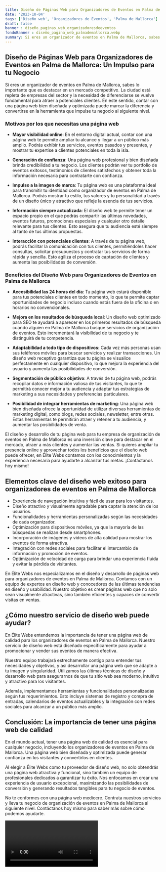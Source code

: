 ```yaml
---
title: Diseño de Páginas Web para Organizadores de Eventos en Palma de Mallorca
date: '2023-10-04'
tags: ['Diseño web', 'Organizadores de Eventos', 'Palma de Mallorca']
draft: false
banner : diseño_paginas_web_organizadoresdeeventos
fondoBanner : diseño_pagina_web_palmademallorca.webp
summary: Si eres un organizador de eventos en Palma de Mallorca, sabes lo importante que es destacar en un mercado competitivo. La ciudad está repleta de empresas del sector y la necesidad de diferenciarse se vuelve fundamental para atraer a potenciales clientes. En este sentido, contar con una página web bien diseñada y optimizada puede marcar la diferencia y convertirse en la herramienta que impulse tu negocio al siguiente nivel.
---
```


## Diseño de Páginas Web para Organizadores de Eventos en Palma de Mallorca: Un Impulso para tu Negocio

Si eres un organizador de eventos en Palma de Mallorca, sabes lo importante que es destacar en un mercado competitivo. La ciudad está repleta de empresas del sector y la necesidad de diferenciarse se vuelve fundamental para atraer a potenciales clientes. En este sentido, contar con una página web bien diseñada y optimizada puede marcar la diferencia y convertirse en la herramienta que impulse tu negocio al siguiente nivel.

### Motivos por los que necesitas una página web

- **Mayor visibilidad online**: En el entorno digital actual, contar con una página web te permite ampliar tu alcance y llegar a un público más amplio. Podrás exhibir tus servicios, eventos pasados y presentes, y mostrar tu expertise a clientes potenciales en toda la isla.

- **Generación de confianza**: Una página web profesional y bien diseñada brinda credibilidad a tu negocio. Los clientes podrán ver tu portfolio de eventos exitosos, testimonios de clientes satisfechos y obtener toda la información necesaria para contratarte con confianza.

- **Impulso a la imagen de marca**: Tu página web es una plataforma ideal para transmitir tu identidad como organizador de eventos en Palma de Mallorca. Podrás mostrar tu estilo, tus valores y tu personalidad a través de un diseño único y atractivo que refleje la esencia de tus servicios.

- **Información siempre actualizada**: El diseño web te permite tener un espacio propio en el que podrás compartir las últimas novedades, eventos futuros, promociones especiales y cualquier otro detalle relevante para tus clientes. Esto asegura que tu audiencia esté siempre al tanto de tus últimas propuestas.

- **Interacción con potenciales clientes**: A través de tu página web, podrás facilitar la comunicación con tus clientes, permitiéndoles hacer consultas, solicitar presupuestos y contratar tus servicios de forma rápida y sencilla. Esto agiliza el proceso de captación de clientes y aumenta las posibilidades de conversión.

### Beneficios del Diseño Web para Organizadores de Eventos en Palma de Mallorca

- **Accesibilidad las 24 horas del día**: Tu página web estará disponible para tus potenciales clientes en todo momento, lo que te permite captar oportunidades de negocio incluso cuando estás fuera de la oficina o en horarios no convencionales.

- **Mejora en los resultados de búsqueda local**: Un diseño web optimizado para SEO te ayudará a aparecer en los primeros resultados de búsqueda cuando alguien en Palma de Mallorca busque servicios de organización de eventos. Esto incrementará la visibilidad de tu negocio y te distinguirá de tu competencia.

- **Adaptabilidad a todo tipo de dispositivos**: Cada vez más personas usan sus teléfonos móviles para buscar servicios y realizar transacciones. Un diseño web receptivo garantiza que tu página se visualice perfectamente en cualquier dispositivo, lo que mejora la experiencia del usuario y aumenta las posibilidades de conversión.

- **Segmentación de público objetivo**: A través de tu página web, podrás recopilar datos e información valiosa de tus visitantes, lo que te permitirá conocer mejor a tu audiencia y adaptar tus estrategias de marketing a sus necesidades y preferencias particulares.

- **Posibilidad de integrar herramientas de marketing**: Una página web bien diseñada ofrece la oportunidad de utilizar diversas herramientas de marketing digital, como blogs, redes sociales, newsletter, entre otras. Estas herramientas te permitirán atraer y retener a tu audiencia, y aumentar las posibilidades de venta.

El diseño y desarrollo de tu página web para tu empresa de organización de eventos en Palma de Mallorca es una inversión clave para destacar en el mercado, atraer a más clientes y aumentar las ventas. Si quieres ampliar tu presencia online y aprovechar todos los beneficios que el diseño web puede ofrecer, en Élite Webs contamos con los conocimientos y la experiencia necesaria para ayudarte a alcanzar tus metas. ¡Contáctanos hoy mismo!

<GifSeo />

<Cta />

## Elementos clave del diseño web exitoso para organizadores de eventos en Palma de Mallorca

- Experiencia de navegación intuitiva y fácil de usar para los visitantes.
- Diseño atractivo y visualmente agradable para captar la atención de los usuarios.
- Funcionalidades y herramientas personalizadas según las necesidades de cada organizador.
- Optimización para dispositivos móviles, ya que la mayoría de las búsquedas se realizan desde smartphones.
- Incorporación de imágenes y videos de alta calidad para mostrar los eventos de forma atractiva.
- Integración con redes sociales para facilitar el intercambio de información y promoción de eventos.
- Optimización de velocidad de carga para brindar una experiencia fluida y evitar la pérdida de visitantes.

En Élite Webs nos especializamos en el diseño y desarrollo de páginas web para organizadores de eventos en Palma de Mallorca. Contamos con un equipo de expertos en diseño web y conocedores de las últimas tendencias en diseño y usabilidad. Nuestro objetivo es crear páginas web que no solo sean visualmente atractivas, sino también eficientes y capaces de convertir visitas en ventas.

## ¿Cómo nuestro servicio de diseño web puede ayudar?

En Élite Webs entendemos la importancia de tener una página web de calidad para los organizadores de eventos en Palma de Mallorca. Nuestro servicio de diseño web está diseñado específicamente para ayudar a promocionar y vender sus eventos de manera efectiva.

Nuestro equipo trabajará estrechamente contigo para entender tus necesidades y objetivos, y así desarrollar una página web que se adapte a tu imagen y singularidad. Utilizamos las últimas técnicas de diseño y desarrollo web para asegurarnos de que tu sitio web sea moderno, intuitivo y atractivo para los visitantes.

Además, implementamos herramientas y funcionalidades personalizadas según tus requerimientos. Esto incluye sistemas de registro y compra de entradas, calendarios de eventos actualizables y la integración con redes sociales para alcanzar a un público más amplio.

## Conclusión: La importancia de tener una página web de calidad

En el mundo actual, tener una página web de calidad es esencial para cualquier negocio, incluyendo los organizadores de eventos en Palma de Mallorca. Una página web bien diseñada y optimizada puede generar confianza en los visitantes y convertirlos en clientes.

Al elegir a Élite Webs como tu proveedor de diseño web, no solo obtendrás una página web atractiva y funcional, sino también un equipo de profesionales dedicados a garantizar tu éxito. Nos enfocamos en crear una experiencia de usuario excepcional, maximizando las posibilidades de conversión y generando resultados tangibles para tu negocio de eventos.

No te conformes con una página web mediocre. Contrata nuestros servicios y lleva tu negocio de organización de eventos en Palma de Mallorca al siguiente nivel. Contáctanos hoy mismo para saber más sobre cómo podemos ayudarte.

<Video />

<CtaBot job='Organizadores de Eventos' city='Palma de Mallorca'/>

<Gmaps query='Palma de Mallorca+españa+maps' />